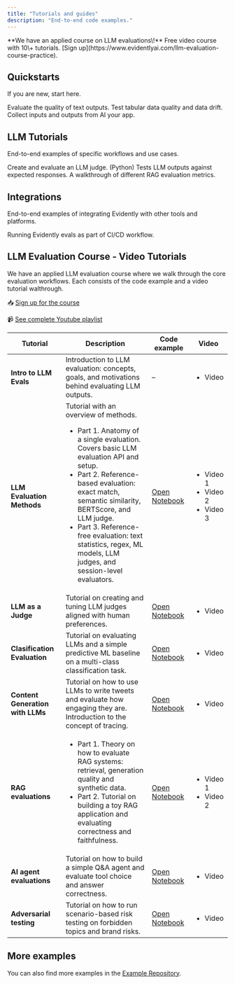 ```yaml
---
title: "Tutorials and guides"
description: "End-to-end code examples."
---
```


<Note>
  **We have an applied course on LLM evaluations\!** Free video course with 10\+ tutorials. [Sign up](https://www.evidentlyai.com/llm-evaluation-course-practice).
</Note>

## Quickstarts

If you are new, start here.

<CardGroup cols={3}>
  <Card title="LLM quickstart" icon="comment-text" href="/quickstart_llm">
    Evaluate the quality of text outputs.
  </Card>
  <Card title="ML quickstart" icon="table" href="/quickstart_ml">
    Test tabular data quality and data drift.
  </Card>
  <Card title="Tracing quickstart" icon="bars-staggered" href="/quickstart_tracing">
    Collect inputs and outputs from AI your app.
  </Card>
</CardGroup>

## LLM Tutorials

End-to-end examples of specific workflows and use cases.

<CardGroup cols={3}>
  <Card title="LLM judges" icon="scale-balanced" href="/examples/LLM_judge">
    Create and evaluate an LLM judge. (Python)
  </Card>
  <Card title="Regression testing" icon="laptop-code" href="/examples/LLM_regression_testing">
    Tests LLM outputs against expected responses.
  </Card>
  <Card title="RAG evaluation" icon="comment" href="/examples/LLM_rag_evals">
    A walkthrough of different RAG evaluation metrics.
  </Card>
</CardGroup>

## Integrations

End-to-end examples of integrating Evidently with other tools and platforms.

<CardGroup cols={3}>
  <Card title="GitHub actions" icon="code" href="/examples/LLM_judge">
    Running Evidently evals as part of CI/CD workflow.
  </Card>
</CardGroup>

## LLM Evaluation Course - Video Tutorials

We have an applied LLM evaluation course where we walk through the core evaluation workflows. Each consists of the code example and a video tutorial walthrough.

📥 [Sign up for the course](https://www.evidentlyai.com/llm-evaluation-course-practice)

📹 [See complete Youtube playlist](https://www.youtube.com/watch?v=K8LLVi5Xrh8&list=PL9omX6impEuNTr0KGLChHwhvN-q3ZF12d&index=2)

| **Tutorial**                     | **Description**                                                                                                                                                                                                                                                                                                                                                                      | **Code example**                                                                                                                         | **Video**                                                           |
| -------------------------------- | ------------------------------------------------------------------------------------------------------------------------------------------------------------------------------------------------------------------------------------------------------------------------------------------------------------------------------------------------------------------------------------ | ---------------------------------------------------------------------------------------------------------------------------------------- | ------------------------------------------------------------------- |
| **Intro to LLM Evals**           | Introduction to LLM evaluation: concepts, goals, and motivations behind evaluating LLM outputs.                                                                                                                                                                                                                                                                                      | –                                                                                                                                        | <ul> <li> Video</li>  </ul>                                         |
| **LLM Evaluation Methods**       | Tutorial with an overview of methods. <ul> <li> Part 1. Anatomy of a single evaluation. Covers basic LLM evaluation API and setup.</li>  <li> Part 2. Reference-based evaluation: exact match, semantic similarity, BERTScore, and LLM judge.</li>  <li> Part 3. Reference-free evaluation: text statistics, regex, ML models, LLM judges, and session-level evaluators.</li>  </ul> | [Open Notebook](https://github.com/evidentlyai/community-examples/blob/main/learn/LLMCourse_Tutorial_1_Intro_to_LLM_evals_methods.ipynb) | <ul> <li> Video 1</li>  <li> Video 2</li>  <li> Video 3</li>  </ul> |
| **LLM as a Judge**               | Tutorial on creating and tuning LLM judges aligned with human preferences.                                                                                                                                                                                                                                                                                                           | [Open Notebook](LLMCourse_Tutorial_2_LLM_as_a_judge.ipynb)                                                                               | <ul> <li> Video</li>  </ul>                                         |
| **Clasification Evaluation**     | Tutorial on evaluating LLMs and a simple predictive ML baseline on a multi-class classification task.                                                                                                                                                                                                                                                                                | [Open Notebook](https://github.com/evidentlyai/community-examples/blob/main/learn/LLMCourse_Classification_Evals.ipynb)                  | <ul> <li> Video</li>  </ul>                                         |
| **Content Generation with LLMs** | Tutorial on how to use LLMs to write tweets and evaluate how engaging they are. Introduction to the concept of tracing.                                                                                                                                                                                                                                                              | [Open Notebook](https://github.com/evidentlyai/community-examples/blob/main/learn/LLMCourse_Content_Generation_Evals.ipynb)              | <ul> <li> Video</li>  </ul>                                         |
| **RAG evaluations**              | <ul> <li> Part 1. Theory on how to evaluate RAG systems: retrieval, generation quality and synthetic data.</li>  <li> Part 2. Tutorial on building a toy RAG application and evaluating correctness and faithfulness.</li>  </ul>                                                                                                                                                    | [Open Notebook](https://github.com/evidentlyai/community-examples/blob/main/learn/LLMCourse_RAG_Evals.ipynb)                             | <ul> <li> Video 1</li>  <li> Video 2</li>  </ul>                    |
| **AI agent evaluations**         | Tutorial on how to build a simple Q&A agent and evaluate tool choice and answer correctness.                                                                                                                                                                                                                                                                                         | [Open Notebook](https://github.com/evidentlyai/community-examples/blob/main/learn/LLMCourse_Agent_Evals.ipynb)                           | <ul> <li> Video</li>  </ul>                                         |
| **Adversarial testing**          | Tutorial on how to run scenario-based risk testing on forbidden topics and brand risks.                                                                                                                                                                                                                                                                                              | [Open Notebook](https://github.com/evidentlyai/community-examples/blob/main/learn/LLMCourse_Adversarial_Testing.ipynb)                   | <ul> <li> Video</li>  </ul>                                         |

## More examples

You can also find more examples in the [Example Repository](https://github.com/evidentlyai/community-examples).